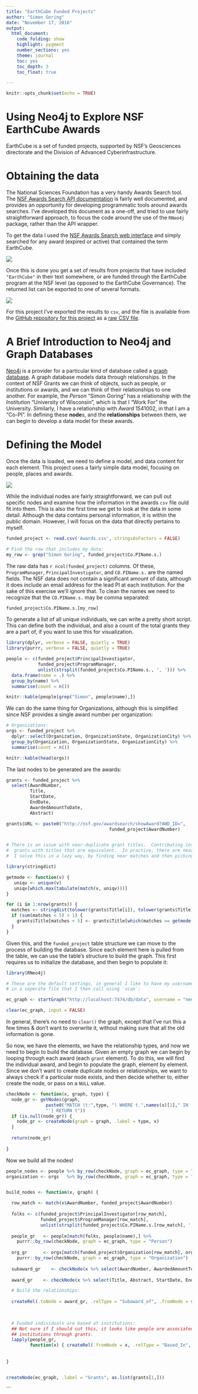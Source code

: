 ```yaml
---
title: "EarthCube Funded Projects"
author: "Simon Goring"
date: "November 17, 2016"
output:
  html_document:
    code_folding: show
    highlight: pygment
    number_sections: yes
    theme: journal
    toc: yes
    toc_depth: 3
    toc_float: true

---
```


```r
knitr::opts_chunk$set(echo = TRUE)
```

# Using Neo4j to Explore NSF EarthCube Awards

EarthCube is a set of funded projects, supported by NSF's Geosciences directorate and the Division of Advanced Cyberinfrastructure.  

# Obtaining the data

The National Sciences Foundation has a very handy Awards Search tool.  The [NSF Awards Search API documentation](http://www.research.gov/common/webapi/awardapisearch-v1.htm) is fairly well documented, and provides an opportunity for developing programmatic tools around awards searches.  I've developed this document as a one-off, and tried to use fairly straightforward approach, to focus the code around the use of the `RNeo4j` package, rather than the API wrapper.

To get the data I used the [NSF Awards Search web interface](https://www.nsf.gov/awardsearch/) and simply searched for any award (expired or active) that contained the term EarthCube.

![](images/BasicSearch_input.png)

Once this is done you get a set of results from projects that have included `"EarthCube"` in their text somewhere, or are funded through the EarthCube program at the NSF level (as opposed to the EarthCube Governance).  The returned list can be exported to one of several formats. 

![](images/search_results.png)

For this project I've exported the results to `csv`, and the file is available from the [GitHub repository for this project](http://hithub.com/EC_Engagement) as a [raw CSV file]().

# A Brief Introduction to Neo4j and Graph Databases

[Neo4j](https://neo4j.com) is a provider for a particular kind of database called a [graph database]().  A graph database models data through relationships. In the context of NSF Grants we can think of objects, such as people, or institutions or awards, and we can think of their relationships to one another.  For example, the *Person* "Simon Goring" has a relationship with the *Institution* "University of Wisconsin", which is that I "Work For" the University.  Similarly, I have a relationship with *Award* 1541002, in that I am a "Co-PI".  In defining these **node**s, and the **relationships** between them, we can begin to develop a data model for these awards.  

# Defining the Model

Once the data is loaded, we need to define a model, and data content for each element.  This project uses a fairly simple data model, focusing on people, places and awards.

![](images/data_model.png)

While the individual nodes are fairly straightforward, we can pull out specific nodes and examine how the information in the awards `csv` file ould fit into them.  This is also the first time we get to look at the data in some detail.  Although the data contains personal information, it is within the public domain.  However, I will focus on the data that directly pertains to myself.

```r
funded_project <- read.csv('Awards.csv', stringsAsFactors = FALSE)

# Find the row that includes my data:
my_row <- grep("Simon Goring", funded_project$Co.PIName.s.)

```

The raw data has `r ncol(funded_project)` columns.  Of these, `ProgramManager`, `PrincipalInvestigator`, and `CO.PIName.s.` are the named fields.  The NSF data does not contain a significant amount of data, although it does include an email address for the lead PI at each institution.  For the sake of this exercise we'll ignore that.  To clean the names we need to recognize that the `CO.PIName.s.` may be comma separated:

```r
funded_project$Co.PIName.s.[my_row]
```

To generate a list of all unique individuals, we can write a pretty short script.  This can define both the individual, and also a count of the total grants they are a part of, if you want to use this for visualization.

```r

library(dplyr, verbose = FALSE, quietly = TRUE)
library(purrr, verbose = FALSE, quietly = TRUE)

people <- c(funded_project$PrincipalInvestigator, 
            funded_project$ProgramManager,
            unlist(strsplit(funded_project$Co.PIName.s., ', '))) %>% 
  data.frame(name = .) %>% 
  group_by(name) %>% 
  summarise(count = n())

knitr::kable(people[grep("Simon", people$name),])
```

We can do the same thing for Organizations, although this is simplified since NSF provides a single award number per organization:

```r
# Organizations:
orgs <- funded_project %>% 
  dplyr::select(Organization, OrganizationState, OrganizationCity) %>% 
  group_by(Organization, OrganizationState, OrganizationCity) %>% 
  summarise(count = n())

knitr::kable(head(orgs))
```

The last nodes to be generated are the awards:

```r

grants <- funded_project %>% 
  select(AwardNumber,
         Title,
         StartDate,
         EndDate,
         AwardedAmountToDate,
         Abstract)

grants$URL <- paste0("http://nsf.gov/awardsearch/showAward?AWD_ID=", 
                                       funded_project$AwardNumber)


# There is an issue with near-duplicate grant titles.  Contributing institutions should be submitting
#  grants with titles that are equivalent.  In practice, there are near-duplicate titles.
#  I solve this in a lazy way, by finding near matches and then picking the most common near match.

library(stringdist)

getmode <- function(v) {
   uniqv <- unique(v)
   uniqv[which.max(tabulate(match(v, uniqv)))]
}

for (i in 1:nrow(grants)) {
  matches <- stringdist(tolower(grants$Title[i]), tolower(grants$Title))
  if (sum(matches < 5) > 1) {
    grants$Title[matches < 5] <- grants$Title[which(matches == getmode(matches[matches < 5]))[1]]
  }
}

```

Given this, and the `funded_project` table structure we can move to the process of building the database.  Since each element here is pulled from the table, we can use the table's structure to build the graph.  This first requires us to initialize the database, and then begin to populate it:

```r

library(RNeo4j)

# These are the default settings, in general I like to have my username and password
# in a seperate file that I then call using `scan`:

ec_graph <- startGraph("http://localhost:7474/db/data", username = "neo4j", password = "NeoPW")

clear(ec_graph, input = FALSE)
```

In general, there's no need to `clear()` the graph, except that I've run this a few times & don't want to overwrite it, without making sure that all the old information is gone.

So now, we have the elements, we have the relationship types, and now we need to begin to build the database.  Given an empty graph we can begin by looping through each award (each `grant` element).  To do this, we will find the individual award, and begin to populate the graph, element by element.  Since we don't want to create duplicate nodes or relationships, we want to always check if a particular node exists, and then decide whether to, either create the node, or pass on a `NULL` value.

```r

checkNode <- function(x, graph, type) {
  node_gr <- getNodes(graph, 
               paste0("MATCH (t:",type, ") WHERE t.",names(x)[1]," IN ['", x[1], 
               "'] RETURN t"))
  if (is.null(node_gr)) {
    node_gr <- createNode(graph = graph, .label = type, x)
  }
  
  return(node_gr)
  
}

```

Now we build all the nodes!
```r

people_nodes <- people %>% by_row(checkNode, graph = ec_graph, type = "Person")
organization <- orgs   %>% by_row(checkNode, graph = ec_graph, type = "Organization")


build_nodes <- function(x, graph) {

  row_match <- match(x$AwardNumber, funded_project$AwardNumber)
  
  folks <- c(funded_project$PrincipalInvestigator[row_match],
             funded_project$ProgramManager[row_match],
             unlist(strsplit(funded_project$Co.PIName.s.[row_match], ', ')))
  
  people_gr   <- people[match(folks, people$name),] %>% 
    purrr::by_row(checkNode, graph = ec_graph, type = "Person")
  
  org_gr      <- orgs[match(funded_project$Organization[row_match], orgs$Organization),] %>%
    purrr::by_row(checkNode, graph = ec_graph, type = "Organization")
  
  subaward_gr    <- checkNode(x %>% select(AwardNumber, AwardedAmountToDate, URL), graph, "Sub_Award")
  
  award_gr    <- checkNode(x %>% select(Title, Abstract, StartDate, EndDate), graph, "Award")

  # Build the relationships:
  
  createRel(.toNode = award_gr, .relType = "Subaward_of", .fromNode = subaward_gr)

  
  
  # Funded individuals are based at institutions:
  ## Not sure if I should cut this, it looks like people are associated with multiple
  ## institutions through grants.
  lapply(people_gr, 
         function(x) { createRel(.fromNode = x, .relType = "Based_In", .toNode = org_gr[[1]]) })
  
    
}

```

```r

createNode(ec_graph, .label = "Grants", as.list(grants[1,]))

```

```